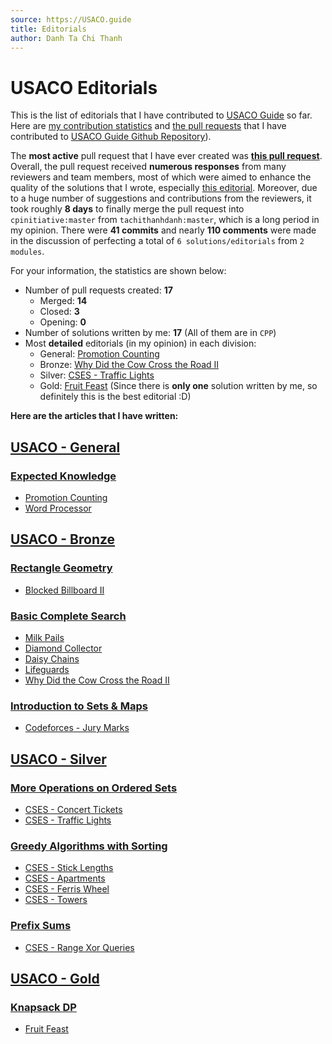 ---
source: https://USACO.guide
title: Editorials
author: Danh Ta Chi Thanh
---

# USACO Editorials

This is the list of editorials that I have contributed to [USACO Guide](https://usaco.guide/) so far. Here are [my contribution statistics](https://github.com/cpinitiative/usaco-guide/commits?author=tachithanhdanh) and [the pull requests](https://github.com/pulls?q=is%3Apr+author%3Atachithanhdanh+user%3Acpinitiative) that I have contributed to [USACO Guide Github Repository](https://github.com/cpinitiative/usaco-guide/)).

The **most active** pull request that I have ever created was **[this pull request](https://github.com/cpinitiative/usaco-guide/pull/658)**. Overall, the pull request received **numerous responses** from many reviewers and team members, most of which were aimed to enhance the quality of the solutions that I wrote, especially [this editorial](https://usaco.guide/solutions/usaco-712?lang=cpp). Moreover, due to a huge number of suggestions and contributions from the reviewers, it took roughly **8 days** to finally merge the pull request into `cpinitiative:master` from `tachithanhdanh:master`, which is a long period in my opinion. There were **41 commits** and nearly **110 comments** were made in the discussion of perfecting a total of `6 solutions/editorials` from `2 modules`. 

For your information, the statistics are shown below:
- Number of pull requests created: **17**
	- Merged: **14**
	- Closed: **3**
	- Opening: **0**
- Number of solutions written by me: **17** (All of them are in `CPP`)
- Most **detailed** editorials (in my opinion) in each division:
	- General: [Promotion Counting](https://usaco.guide/solutions/usaco-591?lang=cpp)
	- Bronze: [Why Did the Cow Cross the Road II](https://usaco.guide/solutions/usaco-712?lang=cpp)
	- Silver: [CSES - Traffic Lights](https://usaco.guide/solutions/cses-1163?lang=cpp)
	- Gold: [Fruit Feast](https://usaco.guide/solutions/usaco-574?lang=cpp) (Since there is **only one** solution written by me, so definitely this is the best editorial :D)

**Here are the articles that I have written:**

## [USACO - General](https://usaco.guide/general)

### [Expected Knowledge](https://usaco.guide/general/expected?lang=cpp)
- [Promotion Counting](https://usaco.guide/solutions/usaco-591?lang=cpp)
- [Word Processor](https://usaco.guide/solutions/usaco-987?lang=cpp)

## [USACO - Bronze](https://usaco.guide/bronze)

### [Rectangle Geometry](https://usaco.guide/bronze/rect-geo?lang=cpp)
- [Blocked Billboard II](https://usaco.guide/solutions/usaco-759?lang=cpp)

### [Basic Complete Search](https://usaco.guide/bronze/intro-complete?lang=cpp)
- [Milk Pails](https://usaco.guide/solutions/usaco-615?lang=cpp)
- [Diamond Collector](https://usaco.guide/solutions/usaco-639?lang=cpp)
- [Daisy Chains](https://usaco.guide/solutions/usaco-1060?lang=cpp)
- [Lifeguards](https://usaco.guide/solutions/usaco-784?lang=cpp)
- [Why Did the Cow Cross the Road II](https://usaco.guide/solutions/usaco-712?lang=cpp)

### [Introduction to Sets & Maps](https://usaco.guide/bronze/intro-sets?lang=cpp)
- [Codeforces - Jury Marks](https://usaco.guide/solutions/jury-marks?lang=cpp)

## [USACO - Silver](https://usaco.guide/silver)

### [More Operations on Ordered Sets](https://usaco.guide/silver/intro-ordered?lang=cpp) 
- [CSES - Concert Tickets](https://usaco.guide/solutions/cses-1091?lang=cpp)
- [CSES - Traffic Lights](https://usaco.guide/solutions/cses-1163?lang=cpp)

### [Greedy Algorithms with Sorting](https://usaco.guide/silver/greedy?lang=cpp)
- [CSES - Stick Lengths](https://usaco.guide/solutions/cses-1074?lang=cpp)
- [CSES - Apartments](https://usaco.guide/solutions/cses-1084?lang=cpp)
- [CSES - Ferris Wheel](https://usaco.guide/solutions/cses-1090?lang=cpp)
- [CSES - Towers](https://usaco.guide/solutions/cses-1073?lang=cpp)

### [Prefix Sums](https://usaco.guide/silver/prefix-sums?lang=cpp)
- [CSES - Range Xor Queries](https://usaco.guide/solutions/cses-1650?lang=cpp)

## [USACO - Gold](https://usaco.guide/gold)

### [Knapsack DP](https://usaco.guide/gold/knapsack?lang=cpp)
- [Fruit Feast](https://usaco.guide/solutions/usaco-574?lang=cpp)
